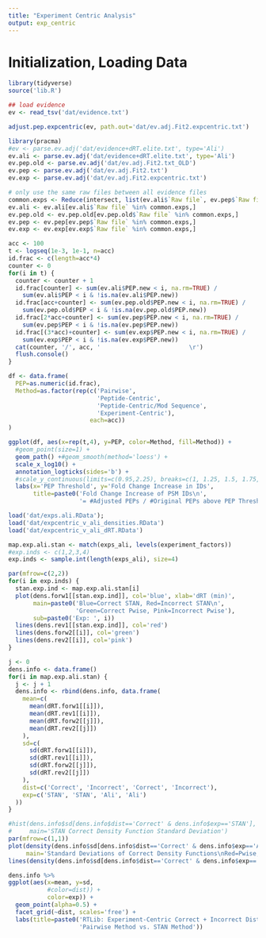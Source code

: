 ```yaml
---
title: "Experiment Centric Analysis"
output: exp_centric
---
```


# Initialization, Loading Data

```r
library(tidyverse)
source('lib.R')

## load evidence
ev <- read_tsv('dat/evidence.txt')

adjust.pep.expcentric(ev, path.out='dat/ev.adj.Fit2.expcentric.txt')

```

```r
library(pracma)
#ev <- parse.ev.adj('dat/evidence+dRT.elite.txt', type='Ali')
ev.ali <- parse.ev.adj('dat/evidence+dRT.elite.txt', type='Ali')
ev.pep.old <- parse.ev.adj('dat/ev.adj.Fit2.txt_OLD')
ev.pep <- parse.ev.adj('dat/ev.adj.Fit2.txt')
ev.exp <- parse.ev.adj('dat/ev.adj.Fit2.expcentric.txt')

# only use the same raw files between all evidence files
common.exps <- Reduce(intersect, list(ev.ali$`Raw file`, ev.pep$`Raw file`, ev.pep.old$`Raw file`, ev.exp$`Raw file`))
ev.ali <- ev.ali[ev.ali$`Raw file` %in% common.exps,]
ev.pep.old <- ev.pep.old[ev.pep.old$`Raw file` %in% common.exps,]
ev.pep <- ev.pep[ev.pep$`Raw file` %in% common.exps,]
ev.exp <- ev.exp[ev.exp$`Raw file` %in% common.exps,]

acc <- 100
t <- logseq(1e-3, 1e-1, n=acc)
id.frac <- c(length=acc*4)
counter <- 0
for(i in t) {
  counter <- counter + 1
  id.frac[counter] <- sum(ev.ali$PEP.new < i, na.rm=TRUE) / 
    sum(ev.ali$PEP < i & !is.na(ev.ali$PEP.new))
  id.frac[acc+counter] <- sum(ev.pep.old$PEP.new < i, na.rm=TRUE) / 
    sum(ev.pep.old$PEP < i & !is.na(ev.pep.old$PEP.new))
  id.frac[2*acc+counter] <- sum(ev.pep$PEP.new < i, na.rm=TRUE) / 
    sum(ev.pep$PEP < i & !is.na(ev.pep$PEP.new))
  id.frac[(3*acc)+counter] <- sum(ev.exp$PEP.new < i, na.rm=TRUE) / 
    sum(ev.exp$PEP < i & !is.na(ev.exp$PEP.new))
  cat(counter, '/', acc, '                         \r')
  flush.console()
}

df <- data.frame(
  PEP=as.numeric(id.frac),
  Method=as.factor(rep(c('Pairwise', 
                         'Peptide-Centric',
                         'Peptide-Centric/Mod Sequence',
                         'Experiment-Centric'), 
                       each=acc))
)

ggplot(df, aes(x=rep(t,4), y=PEP, color=Method, fill=Method)) +
  #geom_point(size=1) + 
  geom_path() +#geom_smooth(method='loess') +
  scale_x_log10() +
  annotation_logticks(sides='b') +
  #scale_y_continuous(limits=c(0.95,2.25), breaks=c(1, 1.25, 1.5, 1.75, 2, 2.25)) +
  labs(x='PEP Threshold', y='Fold Change Increase in IDs',
       title=paste0('Fold Change Increase of PSM IDs\n',
                    '= #Adjusted PEPs / #Original PEPs above PEP Threshold'))

```

```r

load('dat/exps.ali.RData');
load('dat/expcentric_v_ali_densities.RData')
load('dat/expcentric_v_ali_dRT.RData')

map.exp.ali.stan <- match(exps_ali, levels(experiment_factors))
#exp.inds <- c(1,2,3,4)
exp.inds <- sample.int(length(exps_ali), size=4)

par(mfrow=c(2,2))
for(i in exp.inds) {
  stan.exp.ind <- map.exp.ali.stan[i]
  plot(dens.forw1[[stan.exp.ind]], col='blue', xlab='dRT (min)', 
       main=paste0('Blue=Correct STAN, Red=Incorrect STAN\n',
                   'Green=Correct Pwise, Pink=Incorrect Pwise'),
       sub=paste0('Exp: ', i))
  lines(dens.rev1[[stan.exp.ind]], col='red')
  lines(dens.forw2[[i]], col='green')
  lines(dens.rev2[[i]], col='pink')
}

j <- 0
dens.info <- data.frame()
for(i in map.exp.ali.stan) {
  j <- j + 1
  dens.info <- rbind(dens.info, data.frame(
    mean=c(
      mean(dRT.forw1[[i]]),
      mean(dRT.rev1[[i]]),
      mean(dRT.forw2[[j]]),
      mean(dRT.rev2[[j]])
    ),
    sd=c(
      sd(dRT.forw1[[i]]),
      sd(dRT.rev1[[i]]),
      sd(dRT.forw2[[j]]),
      sd(dRT.rev2[[j]])
    ),
    dist=c('Correct', 'Incorrect', 'Correct', 'Incorrect'),
    exp=c('STAN', 'STAN', 'Ali', 'Ali')
  ))
}

#hist(dens.info$sd[dens.info$dist=='Correct' & dens.info$exp=='STAN'], breaks=10,
#     main='STAN Correct Density Function Standard Deviation')
par(mfrow=c(1,1))
plot(density(dens.info$sd[dens.info$dist=='Correct' & dens.info$exp=='Ali']), col='red',
     main='Standard Deviations of Correct Density Functions\nRed=Pwise, Blue=STAN')
lines(density(dens.info$sd[dens.info$dist=='Correct' & dens.info$exp=='STAN']), col='blue')

dens.info %>%
ggplot(aes(x=mean, y=sd, 
           #color=dist)) +
           color=exp)) +
  geom_point(alpha=0.5) +
  facet_grid(~dist, scales='free') +
  labs(title=paste0('RTLib: Experiment-Centric Correct + Incorrect Distributions\n',
                    'Pairwise Method vs. STAN Method'))

```